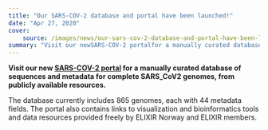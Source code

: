 ```yaml
---
title: "Our SARS-COV-2 database and portal have been launched!"
date: "Apr 27, 2020"
cover:
    source: /images/news/our-sars-cov-2-database-and-portal-have-been-launched/cover.png
summary: "Visit our newSARS-COV-2 portalfor a manually curated database of sequences and metadata for completeSARS_CoV2 genomes, from publicly available resources."
---
```


**Visit our new [SARS-COV-2 portal](https://covid19.sfb.uit.no) for a manually curated database of sequences and metadata for complete SARS_CoV2 genomes, from publicly available resources.**

The database currently includes 865 genomes, each with 44 metadata fields. The portal also contains links to visualization and bioinformatics tools and data resources provided freely by ELIXIR Norway and ELIXIR members.
